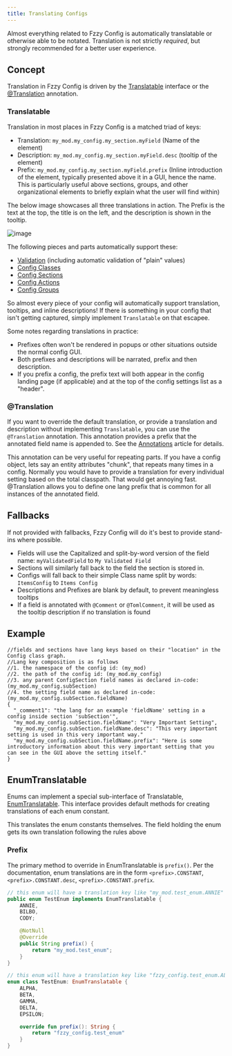 ```yaml
---
title: Translating Configs
---
```


Almost everything related to Fzzy Config is automatically translatable or otherwise able to be notated. Translation is not strictly *required*, but strongly recommended for a better user experience.

## Concept
Translation in Fzzy Config is driven by the [Translatable](https://fzzyhmstrs.github.io/fconfig/-fzzy%20-config/me.fzzyhmstrs.fzzy_config.util/-translatable/index.html) interface or the [@Translation](annotations/Translation) annotation.

### Translatable
Translation in most places in Fzzy Config is a matched triad of keys:
* Translation: `my_mod.my_config.my_section.myField` (Name of the element)
* Description: `my_mod.my_config.my_section.myField.desc` (tooltip of the element)
* Prefix: `my_mod.my_config.my_section.myField.prefix` (Inline introduction of the element, typically presented above it in a GUI, hence the name. This is particularly useful above sections, groups, and other organizational elements to briefly explain what the user will find within)

The below image showcases all three translations in action. The Prefix is the text at the top, the title is on the left, and the description is shown in the tooltip.

![image](https://github.com/user-attachments/assets/ac7f8fa4-17e2-4d7e-b9df-fbac178b97dd)


The following pieces and parts automatically support these:
* [Validation](Validation) (including automatic validation of "plain" values)
* [Config Classes](https://fzzyhmstrs.github.io/fconfig/-fzzy%20-config/me.fzzyhmstrs.fzzy_config.config/-config/index.html)
* [Config Sections](https://fzzyhmstrs.github.io/fconfig/-fzzy%20-config/me.fzzyhmstrs.fzzy_config.config/-config-section/index.html)
* [Config Actions](https://fzzyhmstrs.github.io/fconfig/-fzzy%20-config/me.fzzyhmstrs.fzzy_config.config/-config-action/index.html)
* [Config Groups](https://fzzyhmstrs.github.io/fconfig/-fzzy%20-config/me.fzzyhmstrs.fzzy_config.config/-config-group/index.html)

So almost every piece of your config will automatically support translation, tooltips, and inline descriptions! If there is something in your config that isn't getting captured, simply implement `Translatable` on that escapee.

Some notes regarding translations in practice:
* Prefixes often won't be rendered in popups or other situations outside the normal config GUI.
* Both prefixes and descriptions will be narrated, prefix and then description.
* If you prefix a config, the prefix text will both appear in the config landing page (if applicable) and at the top of the config settings list as a "header".

### @Translation
If you want to override the default translation, or provide a translation and description without implementing `Translatable`, you can use the `@Translation` annotation. This annotation provides a prefix that the annotated field name is appended to. See the [Annotations](annotations/Translation) article for details.

This annotation can be very useful for repeating parts. If you have a config object, lets say an entity attributes "chunk", that repeats many times in a config. Normally you would have to provide a translation for every individual setting based on the total classpath. That would get annoying fast. @Translation allows you to define one lang prefix that is common for all instances of the annotated field.

## Fallbacks
If not provided with fallbacks, Fzzy Config will do it's best to provide stand-ins where possible.
* Fields will use the Capitalized and split-by-word version of the field name: `myValidatedField` to `My Validated Field`
* Sections will similarly fall back to the field the section is stored in.
* Configs will fall back to their simple Class name split by words: `ItemsConfig` to `Items Config`
* Descriptions and Prefixes are blank by default, to prevent meaningless tooltips
* If a field is annotated with `@Comment` or `@TomlComment`, it will be used as the tooltip description if no translation is found

## Example

```json5
//fields and sections have lang keys based on their "location" in the Config class graph.
//Lang key composition is as follows
//1. the namespace of the config id: (my_mod)
//2. the path of the config id: (my_mod.my_config)
//3. any parent ConfigSection field names as declared in-code: (my_mod.my_config.subSection)
//4. the setting field name as declared in-code: (my_mod.my_config.subSection.fieldName)
{
  "_comment1": "the lang for an example 'fieldName' setting in a config inside section 'subSection'",
  "my_mod.my_config.subSection.fieldName": "Very Important Setting",
  "my_mod.my_config.subSection.fieldName.desc": "This very important setting is used in this very important way."
  "my_mod.my_config.subSection.fieldName.prefix": "Here is some introductory information about this very important setting that you can see in the GUI above the setting itself."
}
```

## EnumTranslatable
Enums can implement a special sub-interface of Translatable, [EnumTranslatable](https://fzzyhmstrs.github.io/fconfig/-fzzy%20-config/me.fzzyhmstrs.fzzy_config.util/-enum-translatable/index.html). This interface provides default methods for creating translations of each enum constant.

<Callout variant="info">
This translates the enum constants themselves. The field holding the enum gets its own translation following the rules above
</Callout>

### Prefix
The primary method to override in EnumTranslatable is `prefix()`. Per the documentation, enum translations are in the form `<prefix>.CONSTANT`, `<prefix>.CONSTANT.desc`, `<prefix>.CONSTANT.prefix`.

<CodeTabs>

```java !!tabs Java
// this enum will have a translation key like "my_mod.test_enum.ANNIE" etc.
public enum TestEnum implements EnumTranslatable {
    ANNIE,
    BILBO,
    CODY;

    @NotNull
    @Override
    public String prefix() {
        return "my_mod.test_enum";
    }
}
```

```kotlin !!tabs Kotlin
// this enum will have a translation key like "fzzy_config.test_enum.ALPHA" etc.
enum class TestEnum: EnumTranslatable {
    ALPHA,
    BETA,
    GAMMA,
    DELTA,
    EPSILON;

    override fun prefix(): String {
        return "fzzy_config.test_enum"
    }
}
```

</CodeTabs>